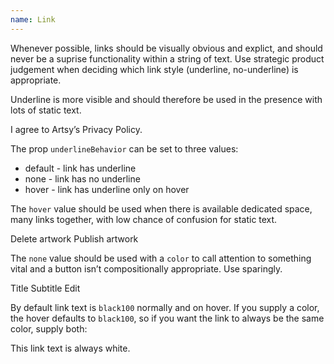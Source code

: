 ```yaml
---
name: Link
---
```


Whenever possible, links should be visually obvious and explict, and should
never be a suprise functionality within a string of text. Use strategic product
judgement when deciding which link style (underline, no-underline) is
appropriate.

Underline is more visible and should therefore be used in the presence with lots
of static text.

<BorderBox width="100%" justifyContent="center">
  <Serif size="3">
    I agree to Artsy’s <Link href="foo">Privacy Policy</Link>.
  </Serif>
</BorderBox>

<Spacer my={4} />

The prop `underlineBehavior` can be set to three values:

- default - link has underline
- none - link has no underline
- hover - link has underline only on hover

The `hover` value should be used when there is available dedicated space, many
links together, with low chance of confusion for static text.

<Playground>
  <Flex justifyContent="center">
    <Flex width="30%" justifyContent="space-between">
      <Link href="#" underlineBehavior="hover">
        Delete artwork
      </Link>
      <Link href="#" underlineBehavior="hover">
        Publish artwork
      </Link>
    </Flex>
  </Flex>
</Playground>

The `none` value should be used with a `color` to call attention to something
vital and a button isn’t compositionally appropriate. Use sparingly.

<Playground layout="vertical">
  <Flex justifyContent="center">
    <BorderBox width="30%">
      <Flex justifyContent="space-between" width="100%" alignItems="center">
        <Box>
          <Sans size="2" weight="medium">
            Title
          </Sans>
          <Sans size="2">Subtitle</Sans>
        </Box>
        <Link href="#" color="purple100" underlineBehavior="none">
          Edit
        </Link>
      </Flex>
    </BorderBox>
  </Flex>
</Playground>

By default link text is `black100` normally and on hover. If you supply a color,
the hover defaults to `black100`, so if you want the link to always be the same
color, supply both:

<Playground layout="vertical">
  <Flex justifyContent="center">
    <Box width="30%" bg="black100" p={3}>
      <Link href="#" color="white100" hoverColor="white100">
        <Serif size="2">This link text is always white.</Serif>
      </Link>
    </Box>
  </Flex>
</Playground>
